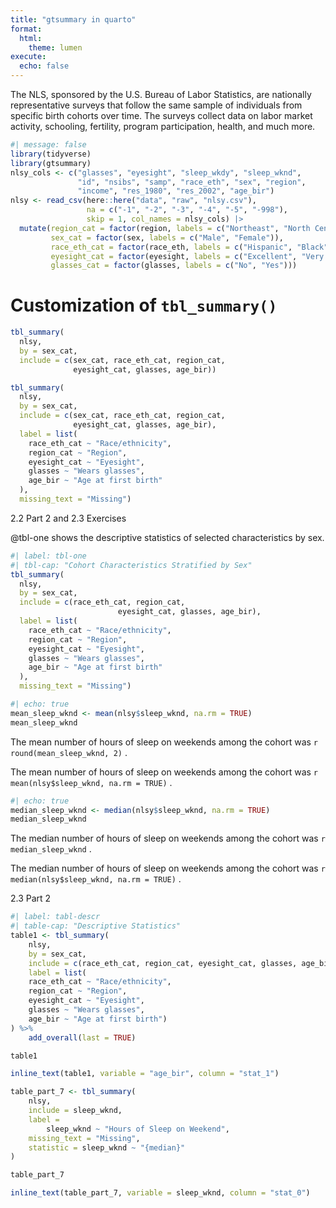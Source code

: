 ```yaml
---
title: "gtsummary in quarto"
format:
  html:
    theme: lumen
execute:
  echo: false
---
```


The NLS, sponsored by the U.S. Bureau of Labor Statistics, are nationally representative surveys that follow the same sample of individuals from specific birth cohorts over time. The surveys collect data on labor market activity, schooling, fertility, program participation, health, and much more.

```r
#| message: false
library(tidyverse)
library(gtsummary)
nlsy_cols <- c("glasses", "eyesight", "sleep_wkdy", "sleep_wknd", 
               "id", "nsibs", "samp", "race_eth", "sex", "region", 
               "income", "res_1980", "res_2002", "age_bir")
nlsy <- read_csv(here::here("data", "raw", "nlsy.csv"), 
                 na = c("-1", "-2", "-3", "-4", "-5", "-998"),
                 skip = 1, col_names = nlsy_cols) |> 
  mutate(region_cat = factor(region, labels = c("Northeast", "North Central", "South", "West")),
         sex_cat = factor(sex, labels = c("Male", "Female")),
         race_eth_cat = factor(race_eth, labels = c("Hispanic", "Black", "Non-Black, Non-Hispanic")),
         eyesight_cat = factor(eyesight, labels = c("Excellent", "Very good", "Good", "Fair", "Poor")),
         glasses_cat = factor(glasses, labels = c("No", "Yes"))) 
```

# Customization of `tbl_summary()`

```r
tbl_summary(
  nlsy,
  by = sex_cat,
  include = c(sex_cat, race_eth_cat, region_cat,
              eyesight_cat, glasses, age_bir))
```

```r
tbl_summary(
  nlsy,
  by = sex_cat,
  include = c(sex_cat, race_eth_cat, region_cat,
              eyesight_cat, glasses, age_bir),
  label = list(
    race_eth_cat ~ "Race/ethnicity",
    region_cat ~ "Region",
    eyesight_cat ~ "Eyesight",
    glasses ~ "Wears glasses",
    age_bir ~ "Age at first birth"
  ),
  missing_text = "Missing")
```

2.2 Part 2 and 2.3 Exercises

@tbl-one shows the descriptive statistics of selected characteristics by sex.

```r
#| label: tbl-one
#| tbl-cap: "Cohort Characteristics Stratified by Sex"
tbl_summary(
  nlsy,
  by = sex_cat,
  include = c(race_eth_cat, region_cat, 
  						eyesight_cat, glasses, age_bir),
  label = list(
    race_eth_cat ~ "Race/ethnicity",
    region_cat ~ "Region",
    eyesight_cat ~ "Eyesight",
    glasses ~ "Wears glasses",
    age_bir ~ "Age at first birth"
  ),
  missing_text = "Missing")


```

```r
#| echo: true
mean_sleep_wknd <- mean(nlsy$sleep_wknd, na.rm = TRUE)
mean_sleep_wknd
```

The mean number of hours of sleep on weekends among the cohort was `r round(mean_sleep_wknd, 2)` .

The mean number of hours of sleep on weekends among the cohort was `r mean(nlsy$sleep_wknd, na.rm = TRUE)` .

```r
#| echo: true
median_sleep_wknd <- median(nlsy$sleep_wknd, na.rm = TRUE)
median_sleep_wknd
```

The median number of hours of sleep on weekends among the cohort was `r median_sleep_wknd` .

The median number of hours of sleep on weekends among the cohort was `r median(nlsy$sleep_wknd, na.rm = TRUE)` .

2.3 Part 2

```r
#| label: tabl-descr
#| table-cap: "Descriptive Statistics"
table1 <- tbl_summary(
	nlsy, 
	by = sex_cat,
	include = c(race_eth_cat, region_cat, eyesight_cat, glasses, age_bir),
	label = list(
    race_eth_cat ~ "Race/ethnicity",
    region_cat ~ "Region",
    eyesight_cat ~ "Eyesight",
    glasses ~ "Wears glasses",
    age_bir ~ "Age at first birth")
) %>%
	add_overall(last = TRUE)

table1

inline_text(table1, variable = "age_bir", column = "stat_1")
```

```r
table_part_7 <- tbl_summary(
	nlsy, 
	include = sleep_wknd,
	label = 
		sleep_wknd ~ "Hours of Sleep on Weekend",
	missing_text = "Missing",
	statistic = sleep_wknd ~ "{median}"
)

table_part_7

inline_text(table_part_7, variable = sleep_wknd, column = "stat_0")
```
